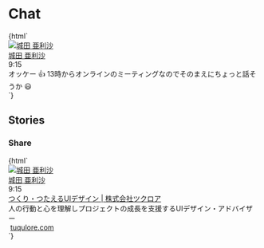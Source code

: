 
<Meta title="Galleries/Chat" />


# Chat

<Canvas>
  <Story name="Text">
    {html`
      <div class="container max-w-2xl">
        <div class="mb-4 flex">
          <div class="jumpu-avatar flex-shrink-0 mr-4">
            <a href="#">
              <img src="${avatarImage}" alt="城田 亜利沙" />
            </a>
          </div>
          <div>
            <div class="flex items-center mb-2">
              <div class="font-bold mr-4"><a href="#">城田 亜利沙</a></div>
              <div class="text-xs">9:15</div>
            </div>
            <div class="jumpu-balloon">
              オッケー 👍
              13時からオンラインのミーティングなのでそのまえにちょっと話そうか
              😃
            </div>
          </div>
        </div>
      </div>
    `}
  </Story>
</Canvas>

## Stories

### Share

<Canvas>
  <Story name="Share">
    {html`
      <div class="container max-w-2xl">
        <div class="mb-4 flex">
          <div class="jumpu-avatar shrink-0 mr-4">
            <a href="#">
              <img src="${avatarImage}" alt="城田 亜利沙" />
            </a>
          </div>
          <div>
            <div class="flex items-center mb-2">
              <div class="font-bold mr-4"><a href="#">城田 亜利沙</a></div>
              <div class="text-xs">9:15</div>
            </div>
            <div
              class="flex items-center border border-gray-300 rounded-lg overflow-hidden"
            >
              <a href="#" class="w-32 h-32 shrink-0">
                <img
                  src="${posterImage}"
                  alt=""
                  class="w-full h-full object-cover"
                />
              </a>
              <div class="px-4 py-3">
                <a href="#" class="mb-1 font-bold block hover:underline"
                  >つくり・つたえるUIデザイン | 株式会社ツクロア</a
                >
                <div class="mb-2 text-sm text-gray-700">
                  人の行動と心を理解しプロジェクトの成長を支援するUIデザイン・アドバイザー
                </div>
                <div
                  class="text-xs text-gray-500 leading-none flex items-center"
                >
                  <img
                    src="${faviconImage}"
                    class="w-3 h-3 inline mr-1"
                    alt=""
                  />
                  <a href="#">tuqulore.com</a>
                </div>
              </div>
            </div>
          </div>
        </div>
      </div>
    `}
  </Story>
</Canvas>
